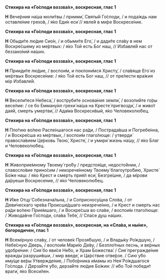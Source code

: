 **Стихира на «Го́споди воззва́х», воскресная, глас 1**

**Н** Вече́рния на́ша моли́твы / приими́, Святы́й Го́споди, / и пода́ждь нам оставле́ние грехо́в, / я́ко Еди́н еси́ // явле́й в ми́ре Воскресе́ние.

**Стихира на «Го́споди воззва́х», воскресная, глас 1**

**Н** Обыди́те лю́дие Сио́н, / и обыми́те Его́, / и дади́те сла́ву в нем Воскре́сшему из ме́ртвых: / я́ко Той есть Бог наш, // Избавле́й нас от беззако́ний на́ших.

**Стихира на «Го́споди воззва́х», воскресная, глас 1**

**Н** Прииди́те лю́дие, / воспои́м, и поклони́мся Христу́, / сла́вяще Его́ из ме́ртвых Воскресе́ние: / я́ко Той есть Бог наш, // от пре́лести вра́жия мiр Избавле́й.

**Стихира на «Го́споди воззва́х», воскресная, глас 1**

**Н** Весели́теся Небеса́, / воструби́те основа́ния земли́, / возопи́йте го́ры весе́лие: / се бо Емману́ил грехи́ на́ша на Кресте́ пригвозди́, / и живо́т дая́й, смерть умертви́, // Ада́ма Воскреси́вый, я́ко Человеколю́бец.

**Стихира на «Го́споди воззва́х», воскресная, глас 1**

**Н** Пло́тию во́лею Распе́ншагося нас ра́ди, / Пострада́вша и Погребе́нна, / и Воскре́сша из ме́ртвых, / воспои́м глаго́люще: / утверди́ правосла́вием Це́рковь Твою́, Христе́, / и умири́ жизнь на́шу, // я́ко Благ и Человеколю́бец.

**Стихира на «Го́споди воззва́х», воскресная, глас 1**

**Н** Живоприе́мному Твоему́ гро́бу / предстоя́ще, недосто́йнии, / славосло́вие прино́сим / неизрече́нному Твоему́ благоутро́бию, Христе́ Бо́же наш: / я́ко Крест и смерть прия́л еси́, Безгре́шне, / да мíрови да́руеши Воскресе́ние, // я́ко Человеколю́бец.

**Стихира на «Го́споди воззва́х», воскресная, глас 1**

**Н** И́же Отцу́ Собезнача́льна, / и Соприсносу́щна Сло́ва, / от Деви́ческаго чре́ва Происше́дшаго неизрече́нно, / и Крест и смерть нас ра́ди во́лею Прие́мшаго, / и Воскре́сша во сла́ве, / воспои́м глаго́люще: / Живода́вче Го́споди, сла́ва Тебе́, // Спа́се душ на́ших.

**Стихира на «Го́споди воззва́х», воскресная, на «Сла́ва, и ны́не», богородичен, глас 1**

**Н** Всемíрную сла́ву, / от челове́к Прозя́бшую, / и Влады́ку Ро́ждшую, / Небе́сную Дверь, / воспои́м Мари́ю Де́ву, / Безпло́тных песнь, и ве́рных удобре́ние: / Сия́ бо яви́ся Не́бо, и Храм Божества́: / Сия́ прегражде́ние вражды́ разруши́вши, / мир введе́, и Ца́рствие отве́рзе. / Сию́ у́бо иму́ще ве́ры Утвержде́ние, / Побо́рника и́мамы из Нея́ Ро́ждшагося Го́спода. / Дерза́йте у́бо, дерза́йте лю́дие Бо́жии: // и́бо Той победи́т враги́, я́ко Всеси́лен.
